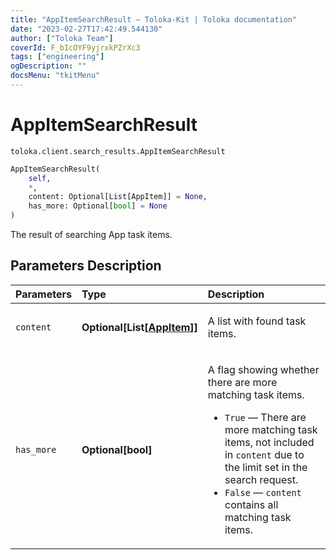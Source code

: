```yaml
---
title: "AppItemSearchResult — Toloka-Kit | Toloka documentation"
date: "2023-02-27T17:42:49.544130"
author: ["Toloka Team"]
coverId: F_bIcOYF9yjrxkPZrXc3
tags: ["engineering"]
ogDescription: ""
docsMenu: "tkitMenu"
---
```


# AppItemSearchResult
`toloka.client.search_results.AppItemSearchResult`

```python
AppItemSearchResult(
    self,
    *,
    content: Optional[List[AppItem]] = None,
    has_more: Optional[bool] = None
)
```

The result of searching App task items.

## Parameters Description

| Parameters | Type | Description |
| :----------| :----| :-----------|
`content`|**Optional\[List\[[AppItem](/docs/toloka-kit/reference/toloka.client.app.AppItem)\]\]**|<p>A list with found task items.</p>
`has_more`|**Optional\[bool\]**|<p>A flag showing whether there are more matching task items.</p> <ul> <li>`True` — There are more matching task items, not included in `content` due to the limit set in the search request.</li> <li>`False` — `content` contains all matching task items.</li> </ul>